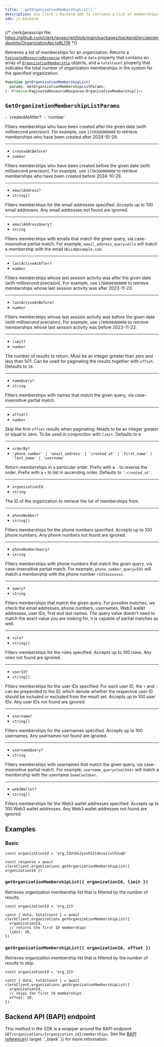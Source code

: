 ```yaml
---
title: '`getOrganizationMembershipList()`'
description: Use Clerk's Backend SDK to retrieve a list of memberships for an organization.
sdk: js-backend
---
```


{/* clerk/javascript file: https://github.com/clerk/javascript/blob/main/packages/backend/src/api/endpoints/OrganizationApi.ts#L176 */}

Retrieves a list of memberships for an organization. Returns a [`PaginatedResourceResponse`](/docs/references/backend/types/paginated-resource-response) object with a `data` property that contains an array of [`OrganizationMembership`](/docs/references/backend/types/backend-organization-membership) objects, and a `totalCount` property that indicates the total number of organization memberships in the system for the specified organization.

```ts
function getOrganizationMembershipList(
  params: GetOrganizationMembershipListParams,
): Promise<PaginatedResourceResponse<OrganizationMembership[]>>
```

## `GetOrganizationMembershipListParams`

<Properties>
  - `createdAtAfter?`
  - `number`

  Filters memberships who have been created after the given date (with millisecond precision). For example, use `1730160000000` to retrieve memberships who have been created after 2024-10-29.

  ---

  - `createdAtBefore?`
  - `number`

  Filters memberships who have been created before the given date (with millisecond precision). For example, use `1730160000000` to retrieve memberships who have been created before 2024-10-29.

  ---

  - `emailAddress?`
  - `string[]`

  Filters memberships for the email addresses specified. Accepts up to 100 email addresses. Any email addresses not found are ignored.

  ---

  - `emailAddressQuery?`
  - `string`

  Filters memberships with emails that match the given query, via case-insensitive partial match. For example, `email_address_query=ello` will match a membership with the email `HELLO@example.com`.

  ---

  - `lastActiveAtAfter?`
  - `number`

  Filters memberships whose last session activity was after the given date (with millisecond precision). For example, use `1700690400000` to retrieve memberships whose last session activity was after 2023-11-23.

  ---

  - `lastActiveAtBefore?`
  - `number`

  Filters memberships whose last session activity was before the given date (with millisecond precision). For example, use `1700690400000` to retrieve memberships whose last session activity was before 2023-11-23.

  ---

  - `limit?`
  - `number`

  The number of results to return. Must be an integer greater than zero and less than 501. Can be used for paginating the results together with `offset`. Defaults to `10`.

  ---

  - `nameQuery?`
  - `string`

  Filters memberships with names that match the given query, via case-insensitive partial match.

  ---

  - `offset?`
  - `number`

  Skip the first `offset` results when paginating. Needs to be an integer greater or equal to zero. To be used in conjunction with `limit`. Defaults to `0`.

  ---

  - `orderBy?`
  - `'phone_number' | 'email_address' | 'created_at' | 'first_name' | 'last_name' | 'username'`

  Return memberships in a particular order. Prefix with a `-` to reverse the order. Prefix with a `+` to list in ascending order. Defaults to `'-created_at'`.

  ---

  - `organizationId`
  - `string`

  The ID of the organization to retrieve the list of memberships from.

  ---

  - `phoneNumber?`
  - `string[]`

  Filters memberships for the phone numbers specified. Accepts up to 100 phone numbers. Any phone numbers not found are ignored.

  ---

  - `phoneNumberQuery?`
  - `string`

  Filters memberships with phone numbers that match the given query, via case-insensitive partial match. For example, `phone_number_query=555` will match a membership with the phone number `+1555xxxxxxx`.

  ---

  - `query?`
  - `string`

  Filters memberships that match the given query. For possible matches, we check the email addresses, phone numbers, usernames, Web3 wallet addresses, user IDs, first and last names. The query value doesn't need to match the exact value you are looking for, it is capable of partial matches as well.

  ---

  - `role?`
  - `string[]`

  Filters memberships for the roles specified. Accepts up to 100 roles. Any roles not found are ignored.

  ---

  - `userId?`
  - `string[]`

  Filters memberships for the user IDs specified. For each user ID, the `+` and `-` can be prepended to the ID, which denote whether the respective user ID should be included or excluded from the result set. Accepts up to 100 user IDs. Any user IDs not found are ignored.

  ---

  - `username?`
  - `string[]`

  Filters memberships for the usernames specified. Accepts up to 100 usernames. Any usernames not found are ignored.

  ---

  - `usernameQuery?`
  - `string`

  Filters memberships with usernames that match the given query, via case-insensitive partial match. For example, `username_query=CoolUser` will match a membership with the username `SomeCoolUser`.

  ---

  - `web3Wallet?`
  - `string[]`

  Filters memberships for the Web3 wallet addresses specified. Accepts up to 100 Web3 wallet addresses. Any Web3 wallet addresses not found are ignored.
</Properties>

## Examples

### Basic

<Include src="_partials/backend/usage" />

```tsx
const organizationId = 'org_2ZUtbk2yvnFGItdeze1ivCh3uqh'

const response = await clerkClient.organizations.getOrganizationMembershipList({ organizationId })
```

### `getOrganizationMembershipList({ organizationId, limit })`

Retrieves organization membership list that is filtered by the number of results.

```tsx
const organizationId = 'org_123'

const { data, totalCount } = await clerkClient.organizations.getOrganizationMembershipList({
  organizationId,
  // returns the first 10 memberships
  limit: 10,
})
```

### `getOrganizationMembershipList({ organizationId, offset })`

Retrieves organizaiton membership list that is filtered by the number of results to skip.

```tsx
const organizationId = 'org_123'

const { data, totalCount } = await clerkClient.organizations.getOrganizationMembershipList({
  organizationId,
  // skips the first 10 memberships
  offset: 10,
})
```

## Backend API (BAPI) endpoint

This method in the SDK is a wrapper around the BAPI endpoint `GET/organizations/{organization_id}/memberships`. See the [BAPI reference](/docs/reference/backend-api/tag/organization-memberships/get/organizations/{organization_id}/memberships){{ target: '_blank' }} for more information.
